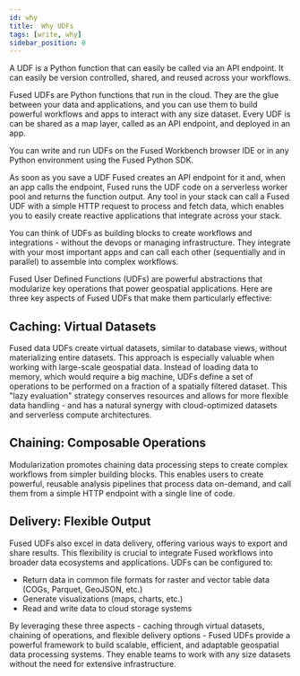```yaml
---
id: why
title:  Why UDFs
tags: [write, why]
sidebar_position: 0
---
```


A UDF is a Python function that can easily be called via an API endpoint. It can easily be version controlled, shared, and reused across your workflows.


Fused UDFs are Python functions that run in the cloud. They are the glue between your data and applications, and you can use them to build powerful workflows and apps to interact with any size dataset. Every UDF is can be shared as a map layer, called as an API endpoint, and deployed in an app.



You can write and run UDFs on the Fused Workbench browser IDE or in any Python environment using the Fused Python SDK.

As soon as you save a UDF Fused creates an API endpoint for it and, when an app calls the endpoint, Fused runs the UDF code on a serverless worker pool and returns the function output. Any tool in your stack can call a Fused UDF with a simple HTTP request to process and fetch data, which enables you to easily create reactive applications that integrate across your stack.

You can think of UDFs as building blocks to create workflows and integrations - without the devops or managing infrastructure. They integrate with your most important apps and can call each other (sequentially and in parallel) to assemble into complex workflows.




Fused User Defined Functions (UDFs) are powerful abstractions that modularize key operations that power geospatial applications. Here are three key aspects of Fused UDFs that make them particularly effective:

## Caching: Virtual Datasets

Fused data UDFs create virtual datasets, similar to database views, without materializing entire datasets. This approach is especially valuable when working with large-scale geospatial data. Instead of loading data to memory, which would require a big machine, UDFs define a set of operations to be performed on a fraction of a spatially filtered dataset. This "lazy evaluation" strategy conserves resources and allows for more flexible data handling - and has a natural synergy with cloud-optimized datasets and serverless compute architectures.

## Chaining: Composable Operations

Modularization promotes chaining data processing steps to create complex workflows from simpler building blocks. This enables users to create powerful, reusable analysis pipelines that process data on-demand, and call them from a simple HTTP endpoint with a single line of code.

## Delivery: Flexible Output
Fused UDFs also excel in data delivery, offering various ways to export and share results. This flexibility is crucial to integrate Fused workflows into broader data ecosystems and applications.
UDFs can be configured to:
- Return data in common file formats for raster and vector table data (COGs, Parquet, GeoJSON, etc.)
- Generate visualizations (maps, charts, etc.)
- Read and write data to cloud storage systems

By leveraging these three aspects - caching through virtual datasets, chaining of operations, and flexible delivery options - Fused UDFs provide a powerful framework to build scalable, efficient, and adaptable geospatial data processing systems. They enable teams to work with any size datasets without the need for extensive infrastructure.